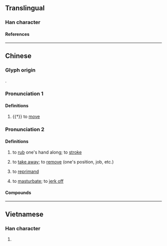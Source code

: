 {{also|撸}}
{{character info/new}}
==Translingual==

===Han character===
{{Han char|rn=64|rad=手|as=15|sn=18|four=57063|canj=QNWA|ids=⿰扌魯}}

====References====
{{Han ref|kx=0461.210|dkj=12913|dj=0810.280|hdz=31981.100|uh=64FC}}

----

==Chinese==
{{zh-forms|s=撸}}

===Glyph origin===
{{Han compound|手|alt1=扌|魯|ls=psc|c1=s|c2=p|t1=hand}}.

===Pronunciation 1===
{{zh-pron
|m=lǔ
|c=lou5
|cat=v
}}

====Definitions====
{{zh-hanzi}}

# {{†}} to [[move]]

===Pronunciation 2===
{{zh-pron
|m=lū
|cat=v
}}

====Definitions====
{{zh-hanzi}}

# {{lb|zh|Beijing Mandarin|Northeastern Mandarin|Jilu Mandarin|Jiaoliao Mandarin|Zhongyuan Mandarin}} to [[rub]] one's hand along; to [[stroke]]
#: {{zh-x|擼 起 袖子|to '''roll''' up one's sleeve}}
# {{lb|zh|Beijing Mandarin|Northeastern Mandarin|Jiaoliao Mandarin|Zhongyuan Mandarin}} to [[take away]]; to [[remove]] (one's position, job, etc.)
# {{lb|zh|Beijing Mandarin|Northeastern Mandarin|Jiaoliao Mandarin}} to [[reprimand]]
# {{lb|zh|neologism|slang|of males}} to [[masturbate]]; to [[jerk off]]
#: {{zh-syn|擼管}}
#: {{zh-x|擼 一 發|to have a [[hand job]]}}

====Compounds====
{{zh-der|擼管|一擼到底|擼串}}

----

==Vietnamese==

===Han character===
{{vi-readings|rs=手15|reading=trỏ}}

# {{defn|lang=vi|sort=手15}}